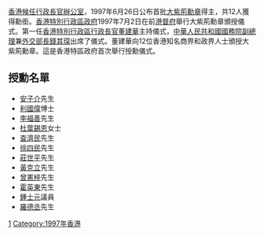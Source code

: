 [[香港候任行政長官辦公室|香港候任行政長官辦公室]]，1997年6月26日公布首批[[大紫荊勳章|大紫荊勳章]]得主，共12人獲得勳銜。[[香港特別行政區政府|香港特別行政區政府]]1997年7月2日在前[[港督府|港督府]]舉行大紫荊勳章頒授儀式。第一任[[香港特別行政區行政長官|香港特別行政區行政長官]][[董建華|董建華]]主持儀式，[[中華人民共和國國務院副總理|中華人民共和國國務院副總理]]兼[[中華人民共和國外交部部長|外交部長]][[錢其琛|錢其琛]]出席了儀式。董建華向12位香港知名商界和政界人士頒授大紫荊勳章。這是香港特區政府首次舉行授勳儀式。

== 授勳名單 ==
*[[安子介|安子介]]先生{{大紫荊|nocat}}{{JP|nocat}}
*[[利國偉|利國偉]]博士{{大紫荊|nocat}}{{JP|nocat}}
*[[李福善|李福善]]先生{{大紫荊|nocat}}
*[[杜葉錫恩|杜葉錫恩]]女士{{大紫荊|nocat}}
*[[查濟民|查濟民]]先生{{大紫荊|nocat}}{{JP|nocat}}
*[[徐四民|徐四民]]先生{{大紫荊|nocat}}
*[[莊世平|莊世平]]先生{{大紫荊|nocat}}
*[[黃克立|黃克立]]先生{{大紫荊|nocat}}
*[[曾憲梓|曾憲梓]]先生{{大紫荊|nocat}}
*[[霍英東|霍英東]]先生{{大紫荊|nocat}}
*[[鍾士元|鍾士元]]議員{{大紫荊|nocat}}{{JP|nocat}}
*[[羅德丞|羅德丞]]先生{{大紫荊|nocat}}{{JP|nocat}}

{{香港授勳及嘉獎制度}}

[[Category:香港授勳及嘉獎名單|1]]
[[Category:1997年香港|Category:1997年香港]]